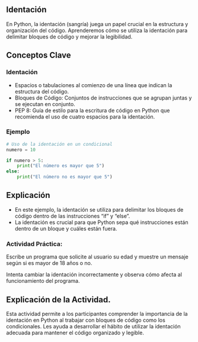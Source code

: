 ## Identación

En Python, la identación (sangría) juega un papel crucial en la estructura y organización del código. Aprenderemos cómo se utiliza la identación para delimitar bloques de código y mejorar la legibilidad.

## Conceptos Clave

### Identación

- Espacios o tabulaciones al comienzo de una línea que indican la estructura del código.
- Bloques de Código: Conjuntos de instrucciones que se agrupan juntas y se ejecutan en conjunto.
- PEP 8: Guía de estilo para la escritura de código en Python que recomienda el uso de cuatro espacios para la identación.

### Ejemplo

``` python
# Uso de la identación en un condicional
numero = 10

if numero > 5:
    print("El número es mayor que 5")
else:
    print("El número no es mayor que 5")
```
## Explicación

- En este ejemplo, la identación se utiliza para delimitar los bloques de código dentro de las instrucciones "if" y "else".
- La identación es crucial para que Python sepa qué instrucciones están dentro de un bloque y cuáles están fuera.

::: {.callout-important}

### Actividad Práctica:

Escribe un programa que solicite al usuario su edad y muestre un mensaje según si es mayor de 18 años o no.

Intenta cambiar la identación incorrectamente y observa cómo afecta al funcionamiento del programa.
::: 

## Explicación de la Actividad.

Esta actividad permite a los participantes comprender la importancia de la identación en Python al trabajar con bloques de código como los condicionales. Les ayuda a desarrollar el hábito de utilizar la identación adecuada para mantener el código organizado y legible.
